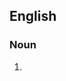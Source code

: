 {{also|Aggressors}}

==English==

===Noun===
{{head|en|noun plural form}}

# {{plural of|aggressor|lang=en}}